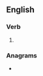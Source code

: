 ==English==

===Verb===
{{head|en|verb form}}

# {{en-third-person singular of|subserve}}

===Anagrams===
* {{anagrams|en|a=beersssuv|subverses}}